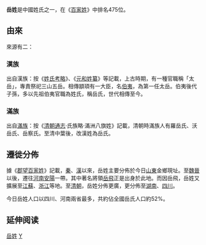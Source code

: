 {{姓氏
|姓氏=岳
|拼音=Yuè
|中国大陆=Yue
|南京官話=Io<sup>5</sup>
|台湾=
|香港=Ngok
|澳门=
|新加坡=
|马来西亚=
|越南=Nhạc
|韩国=악
|反切=
|同音字=
|堂号=
|郡望=
}}

'''岳姓'''是中國姓氏之一，在《[[百家姓|百家姓]]》中排名475位。

==由來==
來源有二：
===漢族===
出自漢族：按《[[姓氏考略|姓氏考略]]》、《[[元和姓纂|元和姓纂]]》等記載，上古時期，有一種官職稱「太岳」，專責祭祀三山五岳。相傳顓頊有一大臣，名[[伯夷|伯夷]]，為第一任太岳。伯夷後代子孫，多以先祖伯夷官職為姓氏，稱岳氏，世代相傳至今。
===滿族===
出自[[滿族|滿族]]：按《[[清朝通志|清朝通志]]·氏族略·滿洲八旗姓》記載，清朝時滿族人有羅岳氏、沃岳氏、岳察氏。至清中葉後，改漢姓為岳氏。

==遷徙分佈==
據《[[郡望百家姓|郡望百家姓]]》記載，[[秦朝|秦]]、[[漢朝|漢]]以來，岳姓主要分佈於今日[[山東|山東]]金鄉現址。至[[三國|魏]][[晉朝|晉]]以後，遷往[[河南|河南]][[安陽市|安陽]]一帶。其中著名將領[[岳飛|岳飛]]正是出身於此地。而因岳飛，岳姓又擴展至[[江蘇|江蘇]]、[[浙江|浙江]]等地。至[[清朝|清朝]]，岳姓分佈更廣，更分佈至[[湖南|湖南]]、[[四川|四川]]。

今日岳姓人口以四川、河南兩省最多，共約佔全國岳氏人口約52%。

== 延伸阅读 ==
{{Wikisource further reading}}

[[Category:岳姓|]]
[[Category:漢姓|Y]]